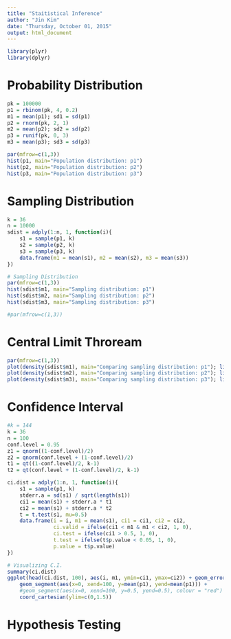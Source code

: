 ```yaml
---
title: "Staitistical Inference"
author: "Jin Kim"
date: "Thursday, October 01, 2015"
output: html_document
---
```


```r
library(plyr)
library(dplyr)
```


# Probability Distribution

```r
pk = 100000
p1 = rbinom(pk, 4, 0.2)
m1 = mean(p1); sd1 = sd(p1)
p2 = rnorm(pk, 2, 1)
m2 = mean(p2); sd2 = sd(p2)
p3 = runif(pk, 0, 3)
m3 = mean(p3); sd3 = sd(p3)

par(mfrow=c(1,3))
hist(p1, main="Population distribution: p1")
hist(p2, main="Population distribution: p2")
hist(p3, main="Population distribution: p3")
```

# Sampling Distribution

```r
k = 36
n = 10000
sdist = adply(1:n, 1, function(i){
	s1 = sample(p1, k)
	s2 = sample(p2, k)
	s3 = sample(p3, k)
	data.frame(m1 = mean(s1), m2 = mean(s2), m3 = mean(s3))
})

# Sampling Distribution
par(mfrow=c(1,3))
hist(sdist$m1, main="Sampling distribution: p1")
hist(sdist$m2, main="Sampling distribution: p2")
hist(sdist$m3, main="Sampling distribution: p3")

#par(mfrow=c(1,3))
```

# Central Limit Throream
```r
par(mfrow=c(1,3))
plot(density(sdist$m1), main="Comparing sampling distribution: p1"); lines(density(rnorm(10000,m1,sd1/sqrt(k))), lty=2)
plot(density(sdist$m2), main="Comparing sampling distribution: p2"); lines(density(rnorm(10000,m2,sd2/sqrt(k))), lty=2)
plot(density(sdist$m3), main="Comparing sampling distribution: p3"); lines(density(rnorm(10000,m3,sd3/sqrt(k))), lty=2)
```

# Confidence Interval
```r
#k = 144
k = 36
n = 100
conf.level = 0.95
z1 = qnorm((1-conf.level)/2)
z2 = qnorm(conf.level + (1-conf.level)/2)
t1 = qt((1-conf.level)/2, k-1)
t2 = qt(conf.level + (1-conf.level)/2, k-1)

ci.dist = adply(1:n, 1, function(i){
	s1 = sample(p1, k)
	stderr.a = sd(s1) / sqrt(length(s1))
	ci1 = mean(s1) + stderr.a * t1
	ci2 = mean(s1) + stderr.a * t2
	t = t.test(s1, mu=0.5)
	data.frame(i = i, m1 = mean(s1), ci1 = ci1, ci2 = ci2, 
			   ci.valid = ifelse(ci1 < m1 & m1 < ci2, 1, 0), 
			   ci.test = ifelse(ci1 > 0.5, 1, 0),
			   t.test = ifelse(t$p.value < 0.05, 1, 0),
			   p.value = t$p.value)
})

# Visualizing C.I.
summary(ci.dist)
ggplot(head(ci.dist, 100), aes(i, m1, ymin=ci1, ymax=ci2)) + geom_errorbar() + 
	geom_segment(aes(x=0, xend=100, y=mean(p1), yend=mean(p1))) +
	#geom_segment(aes(x=0, xend=100, y=0.5, yend=0.5), colour = "red") +
	coord_cartesian(ylim=c(0,1.5))
```

# Hypothesis Testing

```r

```

